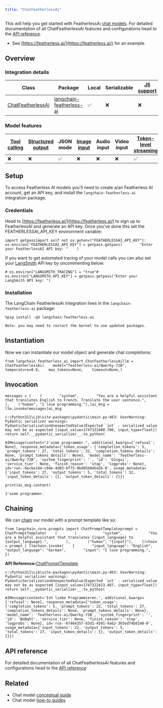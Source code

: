 ```yaml
---
title: "ChatFeatherlessAi"
---
```


This will help you get started with FeatherlessAi [chat models](/src/oss/concepts/chat_models). For detailed documentation of all ChatFeatherlessAi features and configurations head to the [API reference](https://python.langchain.com/api_reference/__package_name_short_snake__/chat_models/__module_name__.chat_models.ChatFeatherlessAi.html).

* See [https://featherless.ai/](https://featherless.ai/) for an example.

## Overview

### Integration details

| Class                                                                                                                                                       | Package                                                                                              | Local | Serializable | [JS support](https://js.langchain.com/oss/integrations/chat/__package_name_short_snake__) | Package downloads                                                                                   | Package latest                                                                                   |
| ----------------------------------------------------------------------------------------------------------------------------------------------------------- | ---------------------------------------------------------------------------------------------------- | ----- | ------------ | ------------------------------------------------------------------------------------------ | --------------------------------------------------------------------------------------------------- | ------------------------------------------------------------------------------------------------ |
| [ChatFeatherlessAi](https://python.langchain.com/api_reference/__package_name_short_snake__/chat_models/__module_name__.chat_models.ChatFeatherlessAi.html) | [langchain-featherless-ai](https://python.langchain.com/api_reference/__package_name_short_snake__/) | ✅     | ❌            | ❌                                                                                          | ![PyPI - Downloads](/images/oss/integrations/chat/featherless_ai/pypi/dm/langchain-featherless-ai) | ![PyPI - Version](/images/oss/integrations/chat/featherless_ai/pypi/v/langchain-featherless-ai) |

### Model features

| [Tool calling](/src/oss/how_to/tool_calling) | [Structured output](/src/oss/how_to/structured_output) | JSON mode | [Image input](/src/oss/how_to/multimodal_inputs) | Audio input | Video input | [Token-level streaming](/src/oss/how_to/chat_streaming) | Native async | [Token usage](/src/oss/how_to/chat_token_usage_tracking) | [Logprobs](/src/oss/how_to/logprobs) |
| ------------------------------------------ | ---------------------------------------------------- | --------- | ---------------------------------------------- | ----------- | ----------- | ----------------------------------------------------- | ------------ | ------------------------------------------------------ | ---------------------------------- |
| ❌                                          | ❌                                                    | ✅         | ❌                                              | ❌           | ❌           | ✅                                                     | ✅            | ✅                                                      | ❌                                  |

## Setup

To access Featherless AI models you'll need to create a/an Featherless AI account, get an API key, and install the `langchain-featherless-ai` integration package.

### Credentials

Head to [https://featherless.ai/](https://featherless.ai/) to sign up to FeatherlessAI and generate an API key. Once you've done this set the FEATHERLESSAI\_API\_KEY environment variable:

```
import getpassimport osif not os.getenv("FEATHERLESSAI_API_KEY"):    os.environ["FEATHERLESSAI_API_KEY"] = getpass.getpass(        "Enter your FeatherlessAI API key: "    )
```

If you want to get automated tracing of your model calls you can also set your [LangSmith](https://docs.smith.langchain.com/) API key by uncommenting below:

```
# os.environ["LANGSMITH_TRACING"] = "true"# os.environ["LANGSMITH_API_KEY"] = getpass.getpass("Enter your LangSmith API key: ")
```

### Installation

The LangChain FeatherlessAi integration lives in the `langchain-featherless-ai` package:

```
%pip install -qU langchain-featherless-ai
```

```
Note: you may need to restart the kernel to use updated packages.
```

## Instantiation

Now we can instantiate our model object and generate chat completions:

```
from langchain_featherless_ai import ChatFeatherlessAillm = ChatFeatherlessAi(    model="featherless-ai/Qwerky-72B",    temperature=0.9,    max_tokens=None,    timeout=None,)
```

## Invocation

```
messages = [    (        "system",        "You are a helpful assistant that translates English to French. Translate the user sentence.",    ),    ("human", "I love programming."),]ai_msg = llm.invoke(messages)ai_msg
```

```
c:\Python311\Lib\site-packages\pydantic\main.py:463: UserWarning: Pydantic serializer warnings:  PydanticSerializationUnexpectedValue(Expected `int` - serialized value may not be as expected [input_value=1747322408.706, input_type=float])  return self.__pydantic_serializer__.to_python(
```

```
AIMessage(content="J'aime programmer.", additional_kwargs={'refusal': None}, response_metadata={'token_usage': {'completion_tokens': 5, 'prompt_tokens': 27, 'total_tokens': 32, 'completion_tokens_details': None, 'prompt_tokens_details': None}, 'model_name': 'featherless-ai/Qwerky-72B', 'system_fingerprint': '', 'id': 'G1sgui', 'service_tier': None, 'finish_reason': 'stop', 'logprobs': None}, id='run--6ecbe184-c94e-4d03-bf75-9bd85b04ba5b-0', usage_metadata={'input_tokens': 27, 'output_tokens': 5, 'total_tokens': 32, 'input_token_details': {}, 'output_token_details': {}})
```

```
print(ai_msg.content)
```

```
J'aime programmer.
```

## Chaining

We can [chain](/src/oss/how_to/sequence) our model with a prompt template like so:

```
from langchain_core.prompts import ChatPromptTemplateprompt = ChatPromptTemplate(    [        (            "system",            "You are a helpful assistant that translates {input_language} to {output_language}.",        ),        ("human", "{input}"),    ])chain = prompt | llmchain.invoke(    {        "input_language": "English",        "output_language": "German",        "input": "I love programming.",    })
```

**API Reference:**[ChatPromptTemplate](https://python.langchain.com/api_reference/core/prompts/langchain_core.prompts.chat.ChatPromptTemplate.html)

```
c:\Python311\Lib\site-packages\pydantic\main.py:463: UserWarning: Pydantic serializer warnings:  PydanticSerializationUnexpectedValue(Expected `int` - serialized value may not be as expected [input_value=1747322423.487, input_type=float])  return self.__pydantic_serializer__.to_python(
```

```
AIMessage(content='Ich liebe Programmieren.', additional_kwargs={'refusal': None}, response_metadata={'token_usage': {'completion_tokens': 5, 'prompt_tokens': 22, 'total_tokens': 27, 'completion_tokens_details': None, 'prompt_tokens_details': None}, 'model_name': 'featherless-ai/Qwerky-72B', 'system_fingerprint': '', 'id': 'BoBqht', 'service_tier': None, 'finish_reason': 'stop', 'logprobs': None}, id='run--67464357-83d1-4591-9a62-303ed74b8148-0', usage_metadata={'input_tokens': 22, 'output_tokens': 5, 'total_tokens': 27, 'input_token_details': {}, 'output_token_details': {}})
```

## API reference

For detailed documentation of all ChatFeatherlessAi features and configurations head to the [API reference](https://python.langchain.com/api_reference/__package_name_short_snake__/chat_models/.chat_models.ChatFeatherlessAi.html)

## Related

* Chat model [conceptual guide](/src/oss/concepts/chat_models)
* Chat model [how-to guides](/src/oss/how_to/#chat-models)
